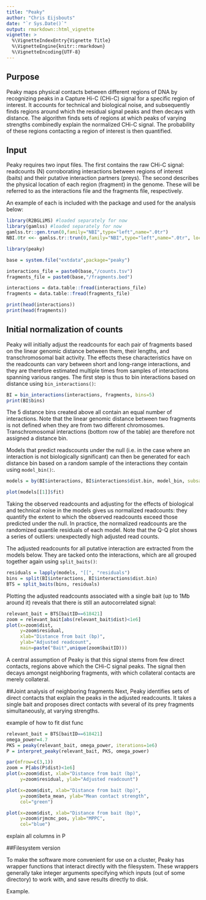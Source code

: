 ```yaml
---
title: "Peaky"
author: "Chris Eijsbouts"
date: "`r Sys.Date()`"
output: rmarkdown::html_vignette
vignette: >
  %\VignetteIndexEntry{Vignette Title}
  %\VignetteEngine{knitr::rmarkdown}
  %\VignetteEncoding{UTF-8}
---
```


## Purpose

Peaky maps physical contacts between different regions of DNA by recognizing peaks in a Capture Hi-C (CHi-C) signal for a specific region of interest. It accounts for technical and biological noise, and subsequently finds regions around which the residual signal peaks and then decays with distance. The algorithm finds sets of regions at which peaks of varying strengths combinedly explain the normalized CHi-C signal. The probability of these regions contacting a region of interest is then quantified.

## Input

Peaky requires two input files. The first contains the raw CHi-C signal: readcounts (N) corroborating interactions between regions of interest (baits) and their putative interaction partners (preys). The second describes the physical location of each region (fragment) in the genome. These will be referred to as the interactions file and the fragments file, respectively.

An example of each is included with the package and used for the analysis below:


```r
library(R2BGLiMS) #loaded separately for now
library(gamlss) #loaded separately for now
gamlss.tr::gen.trun(0,family="NBI",type="left",name=".0tr")
NBI.0tr <<- gamlss.tr::trun(0,family="NBI",type="left",name=".0tr", local=FALSE)
```

```r
library(peaky)

base = system.file("extdata",package="peaky")

interactions_file = paste0(base,"/counts.tsv")
fragments_file = paste0(base,"/fragments.bed")

interactions = data.table::fread(interactions_file)
fragments = data.table::fread(fragments_file)

print(head(interactions))
print(head(fragments))
```


## Initial normalization of counts
Peaky will initially adjust the readcounts for each pair of fragments based on the linear genomic distance between them, their lengths, and transchromosomal bait activity. The effects these characteristics have on the readcounts can vary between short and long-range interactions, and they are therefore estimated multiple times from samples of interactions spanning various ranges. The first step is thus to bin interactions based on distance using `bin_interactions()`:  


```r
BI = bin_interactions(interactions, fragments, bins=5)
print(BI$bins)
```

The 5 distance bins created above all contain an equal number of interactions. Note that the linear genomic distance between two fragments is not defined when they are from two different chromosomes. Transchromosomal interactions (bottom row of the table) are therefore not assigned a distance bin.

Models that predict readscounts under the null (i.e. in the case where an interaction is not biologically significant) can then be generated for each distance bin based on a random sample of the interactions they contain using `model_bin()`:. 

```r
models = by(BI$interactions, BI$interactions$dist.bin, model_bin, subsample_size=1000)

plot(models[[1]]$fit)
```

Taking the observed readcounts and adjusting for the effects of biological and technical noise in the models gives us normalized readcounts: they quantify the extent to which the observed readcounts exceed those predicted under the null. In practice, the normalized readcounts are the randomized quantile residuals of each model. Note that the Q-Q plot shows a series of outliers: unexpectedly high adjusted read counts.

The adjusted readcounts for all putative interaction are extracted from the models below. They are tacked onto the interactions, which are all grouped together again using `split_baits()`:

```r
residuals = lapply(models, "[[", "residuals")
bins = split(BI$interactions, BI$interactions$dist.bin)
BTS = split_baits(bins, residuals)
```

Plotting the adjusted readcounts associated with a single bait (up to 1Mb around it) reveals that there is still an autocorrelated signal: 
```r
relevant_bait = BTS[baitID==618421]
zoom = relevant_bait[abs(relevant_bait$dist)<1e6]
plot(x=zoom$dist, 
     y=zoom$residual, 
     xlab="Distance from bait (bp)", 
     ylab="Adjusted readcount",
     main=paste("Bait",unique(zoom$baitID)))
```
A central assumption of Peaky is that this signal stems from few direct contacts, regions above which the CHi-C signal peaks. The signal then decays amongst neighboring fragments, with which collateral contacts are merely collateral. 


##Joint analysis of neighboring fragments
Next, Peaky identifies sets of direct contacts that explain the peaks in the adjusted readcounts. It takes a single bait and proposes direct contacts with several of its prey fragments simultaneously, at varying strengths.  


example of how to fit dist func

```r
relevant_bait = BTS[baitID==618421]
omega_power=4.7
PKS = peaky(relevant_bait, omega_power, iterations=1e6)
P = interpret_peaky(relevant_bait, PKS, omega_power)

par(mfrow=c(3,1))
zoom = P[abs(P$dist)<1e6]
plot(x=zoom$dist, xlab="Distance from bait (bp)",
     y=zoom$residual, ylab="Adjusted readcount")

plot(x=zoom$dist, xlab="Distance from bait (bp)",
     y=zoom$beta_mean, ylab="Mean contact strength",
     col="green")

plot(x=zoom$dist, xlab="Distance from bait (bp)",
     y=zoom$rjmcmc_pos, ylab="MPPC",
     col="blue")
```     

explain all columns in P

##Filesystem version

To make the software more convenient for use on a cluster, Peaky has wrapper functions that interact directly with the filesystem. These wrappers generally take integer arguments specifying which inputs (out of some directory) to work with, and save results directly to disk.

Example.



